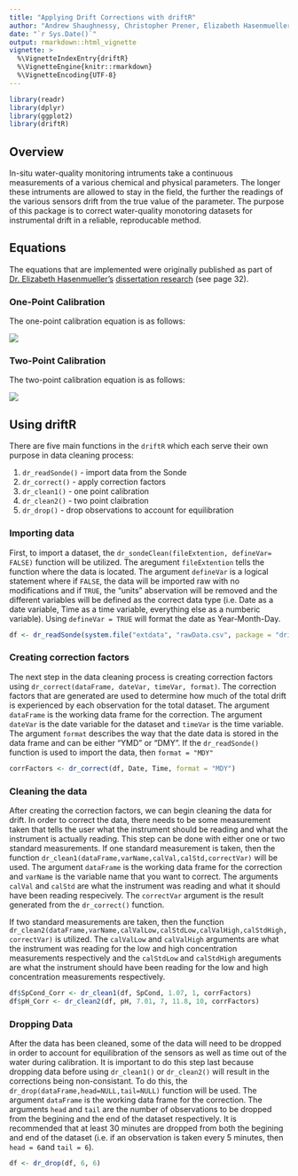 ```yaml
---
title: "Applying Drift Corrections with driftR"
author: "Andrew Shaughnessy, Christopher Prener, Elizabeth Hasenmueller"
date: "`r Sys.Date()`"
output: rmarkdown::html_vignette
vignette: >
  %\VignetteIndexEntry{driftR}
  %\VignetteEngine{knitr::rmarkdown}
  %\VignetteEncoding{UTF-8}
---
```


```r
library(readr)
library(dplyr)
library(ggplot2)
library(driftR)
```

## Overview

In-situ water-quality monitoring intruments take a continuous measurements of a various chemical and physical parameters. The longer these intruments are allowed to stay in the field, the further the readings of the various sensors drift from the true value of the parameter. The purpose of this package is to correct water-quality monotoring datasets for instrumental drift in a reliable, reproducable method.

## Equations
The equations that are implemented were originally published as part of [Dr. Elizabeth Hasenmueller's](https://hasenmuellerlab.weebly.com) [dissertation research](http://openscholarship.wustl.edu/cgi/viewcontent.cgi?article=1584&amp=&context=etd&amp=&sei-redir=1&referer=https%253A%252F%252Fscholar.google.com%252Fscholar%253Fhl%253Den%2526as_sdt%253D0%25252C26%2526q%253Dhasenmueller%252Bwash%252Bu%2526btnG%253D#search=%22hasenmueller%20wash%20u%22) (see page 32).

### One-Point Calibration
The one-point calibration equation is as follows:

![](https://raw.githubusercontent.com/shaughnessyar/driftR/master/man/figures/onePointCorrection.png)

### Two-Point Calibration 
The two-point calibration equation is as follows:

![](https://raw.githubusercontent.com/shaughnessyar/driftR/master/man/figures/twoPointCorrection.png)

## Using driftR
There are five main functions in the `driftR` which each serve their own purpose in data cleaning process:

1. `dr_readSonde()` - import data from the Sonde 
2. `dr_correct()` - apply correction factors
3. `dr_clean1()` - one point calibration 
4. `dr_clean2()` - two point claibration
5. `dr_drop()` - drop observations to account for equilibration

### Importing data
First, to import a dataset, the `dr_sondeClean(fileExtention, defineVar= FALSE)` function will be utilized. The aregument `fileExtention` tells the function where the data is located. The argument `defineVar` is a logical statement where if `FALSE`, the data will be imported raw with no modifications and if `TRUE`, the "units" abservation will be removed and the different variables will be defined as the correct data type (i.e. Date as a date variable, Time as a time variable, everything else as a numberic variable). Using `defineVar = TRUE` will format the date as Year-Month-Day.

```r
df <- dr_readSonde(system.file("extdata", "rawData.csv", package = "driftR"), defineVar = TRUE)
```

### Creating correction factors
The next step in the data cleaning process is creating correction factors using `dr_correct(dataFrame, dateVar, timeVar, format)`. The correction factors that are generated are used to determine how much of the total drift is experienced by each observation for the total dataset. The argument `dataFrame` is the working data frame for the correction. The argument `dateVar` is the date variable for the dataset and `timeVar` is the time variable. The argument `format` describes the way that the date data is stored in the data frame and can be either "YMD" or "DMY". If the `dr_readSonde()` function is used to import the data, then `format = "MDY"`

```r
corrFactors <- dr_correct(df, Date, Time, format = "MDY")
```

### Cleaning the data
After creating the correction factors, we can begin cleaning the data for drift. In order to correct the data, there needs to be some measurement taken that tells the user what the instrument should be reading and what the instrument is actually reading. This step can be done with either one or two standard measurements. If one standard measurement is taken, then the function `dr_clean1(dataFrame,varName,calVal,calStd,correctVar)` will be used. The argument `dataFrame` is the working data frame for the correction and `varName` is the variable name that you want to correct. The arguments `calVal` and `calStd` are what the instrument was reading and what it should have been reading respecively. The `correctVar` argument is the result generated from the `dr_correct()` function. 

If two standard measurements are taken, then the function `dr_clean2(dataFrame,varName,calValLow,calStdLow,calValHigh,calStdHigh,correctVar)` is utilized. The `calValLow` and `calValHigh` arguments are what the instrument was reading for the low and high concentration measurements respectively and the `calStdLow` and `calStdHigh` areguments are what the instrument should have been reading for the low and high concentration measurements respectively. 

```r
df$SpCond_Corr <- dr_clean1(df, SpCond, 1.07, 1, corrFactors)
df$pH_Corr <- dr_clean2(df, pH, 7.01, 7, 11.8, 10, corrFactors)
```

### Dropping Data
After the data has been cleaned, some of the data will need to be dropped in order to account for equilibration of the sensors as well as time out of the water during calibration. It is important to do this step last because dropping data before using `dr_clean1()` or `dr_clean2()` will result in the corrections being non-consistant. To do this, the `dr_drop(dataFrame,head=NULL,tail=NULL)` function will be used. The argument `dataFrame` is the working data frame for the correction. The arguments `head` and `tail` are the number of observations to be dropped from the begining and the end of the dataset respectively. It is recommended that at least 30 minutes are dropped from both the begining and end of the dataset (i.e. if an observation is taken every 5 minutes, then `head = 6`and `tail = 6`).

```r
df <- dr_drop(df, 6, 6)
```

